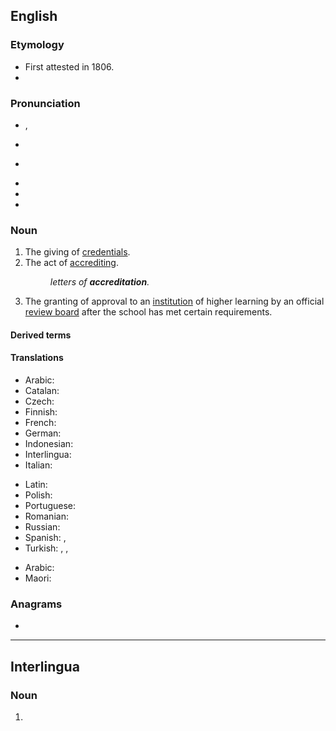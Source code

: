{{also|accréditation}}
==English==
{{wikipedia}}

===Etymology===
* First attested in 1806.
* {{suffix|en|accredit|ation}}

===Pronunciation===
* {{enPR|ə-krěd'ĭ-tāʹshən}}, {{IPA|en|/əˌkɹɛd.ɪˈteɪ.ʃən/}}
* {{a|UK}} {{IPA|en|[əˌkɹɛd.ɪˈteɪ.ʃən]}}
* {{a|US}} {{IPA|en|[əˌkɹɛd.ɨˈteɪ.ʃən]|[əˌkɹɛd.ɨɾˈeɪ.ʃən]}}
<!-- Note that the first "t" is very often tapped in American English. (This is my native pronunciation, and I listened to several other Americans using the word on YouTube to confirm that this is extremely common. The Cambridge Dictionary of American English also lists this pronunciation.) This is contrary to what one might expect, since it is rare for a tap to be used before a stressed syllable in English. Thus, it is important to list these phonetic transcriptions here in addition to the phonemic transcription. -->
* {{audio|en|En-us-accreditation.ogg|Audio (US)}}
* {{hyphenation|en|ac|cred|i|ta|tion}}
* {{rhymes|en|eɪʃən}}

===Noun===
{{en-noun|~}}

# The giving of [[credentials]].
# The act of [[accrediting]].
#: ''letters of '''accreditation'''.''
# {{lb|en|education}} The granting of approval to an [[institution]] of higher learning by an official [[review board]] after the school has met certain requirements.

====Derived terms====
{{der3|en
|accreditational
|deaccreditation
|nonaccreditation
|reaccreditation}}

====Translations====
{{trans-top|giving of credentials}}
* Arabic: {{t|ar|اِعْتِمادٌ|m}}
* Catalan: {{t+|ca|acreditació|f}}
* Czech: {{t|cs|akreditace}}
* Finnish: {{t+|fi|akkreditointi}}
* French: {{t+|fr|accréditation|f}}
* German: {{t+|de|Beglaubigung|f}}
* Indonesian: {{t+|id|akreditasi}}
* Interlingua: {{t|ia|accreditation}}
* Italian: {{t+|it|accreditamento}}
{{trans-mid}}
* Latin: {{t|la|accreditatio}}
* Polish: {{t+|pl|akredytacja|f}}
* Portuguese: {{t|pt|credenciamento|m}}
* Romanian: {{t+|ro|acreditare|f}}
* Russian: {{t+|ru|аккредита́ция|f}}
* Spanish: {{t+|es|acreditación}}, {{t+|es|homologación|f}}
* Turkish: {{t+|tr|akreditasyon}}, {{t+|tr|tastik}}, {{t+|tr|onay}}
{{trans-bottom}}

{{trans-top|the granting of approval of achieving an official standard of some sort}}
* Arabic: {{t|ar| اِعْتِمادٌ|m}}
* Maori: {{t|mi|whakamanatanga}}
{{trans-mid}}
{{trans-bottom}}

===Anagrams===
* {{anagrams|en|a=aaccdeiinortt|actinoceratid}}

----

==Interlingua==

===Noun===
{{head|ia|noun}}

# {{l|en|accreditation}}